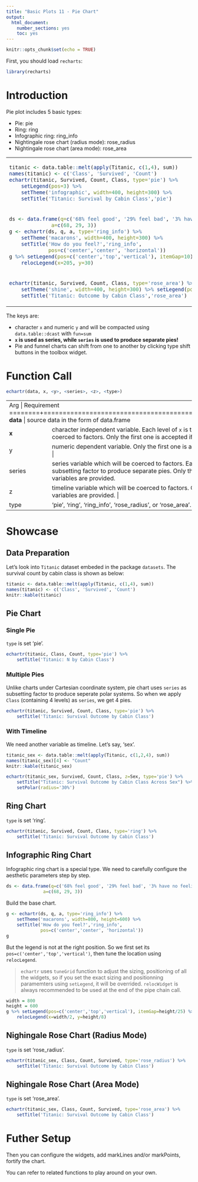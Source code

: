 ```yaml
---
title: "Basic Plots 11 - Pie Chart"
output: 
  html_document: 
    number_sections: yes
    toc: yes
---
```


```r
knitr::opts_chunk$set(echo = TRUE)
```

First, you should load `recharts`:
```r
library(recharts)
```

# Introduction

Pie plot includes 5 basic types:

- Pie: pie
- Ring: ring
- Infographic ring: ring_info
- Nightingale rose chart (radius mode): rose_radius
- Nightingale rose chart (area mode): rose_area

<table id='intro'>
<tr><td>
```r
titanic <- data.table::melt(apply(Titanic, c(1,4), sum))
names(titanic) <- c('Class', 'Survived', 'Count')
echartr(titanic, Survived, Count, Class, type='pie') %>% 
    setLegend(pos=3) %>%
    setTheme('infographic', width=400, height=300) %>%
    setTitle('Titanic: Survival by Cabin Class','pie')
```
</td>
<td>
```r
echartr(titanic, Survived, Count, Class, type='ring') %>% 
    setTheme('roma', width=400, height=300) %>% setLegend(pos=3) %>%
    setTitle('Titanic: Outcome by Cabin Class','ring')
```
</td></tr>
<tr><td>
```r
ds <- data.frame(q=c('68% feel good', '29% feel bad', '3% have no feelings'),
              a=c(68, 29, 3))
g <- echartr(ds, q, a, type='ring_info') %>% 
    setTheme('macarons', width=400, height=300) %>%
    setTitle('How do you feel?','ring_info', 
             pos=c('center','center', 'horizontal'))
g %>% setLegend(pos=c('center','top','vertical'), itemGap=10) %>%
    relocLegend(x=205, y=30)
```
</td><td>
```r
echartr(titanic, Survived, Count, Class, type='rose_radius') %>% 
    setTheme('macarons2', width=400, height=300) %>% setLegend(pos=3) %>%
    setTitle('Titanic: Outcome by Cabin Class','rose_radius')
```
</td></tr>
<tr><td>
```r
echartr(titanic, Survived, Count, Class, type='rose_area') %>% 
    setTheme('shine', width=400, height=300) %>% setLegend(pos=3) %>%
    setTitle('Titanic: Outcome by Cabin Class','rose_area')
```
</td><td>

</td></tr>
</table>

The keys are:

- character `x` and numeric `y` and will be compacted using `data.table::dcast` with `fun=sum`
- **`x` is used as series, while `series` is used to produce separate pies!**
- Pie and funnel charts can shift from one to another by clicking type shift buttons in the toolbox widget.

# Function Call

```r
echartr(data, x, <y>, <series>, <z>, <type>)
```

+--------+--------------------------------------------------------------------+
| Arg    |  Requirement                                                       |
+========+====================================================================+
| **data** | source data in the form of data.frame                            |
+--------+--------------------------------------------------------------------+
| **x**  | character independent variable. Each level of `x` is treated as a data series. Other type will be coerced to factors. Only the first one is accepted if multiple variables are provided. |
+--------+--------------------------------------------------------------------+
| y      | numeric dependent variable. Only the first one is accepted if multiple variables are provided. |
+--------+--------------------------------------------------------------------+
| series | series variable which will be coerced to factors. Each level of `series` is treated as a subsetting factor to produce separate pies. Only the first one is accepted if multiple variables are provided. |
+--------+--------------------------------------------------------------------+
|  z     | timeline variable which will be coerced to factors. Only the first one is accepted if multiple variables are provided. |
+--------+--------------------------------------------------------------------+
| type   | 'pie', 'ring', 'ring_info', 'rose_radius', or 'rose_area'. |
+--------+--------------------------------------------------------------------+


# Showcase

## Data Preparation

Let's look into `Titanic` dataset embeded in the package `datasets`. The survival count by cabin class is shown as below:

```r
titanic <- data.table::melt(apply(Titanic, c(1,4), sum))
names(titanic) <- c('Class', 'Survived', 'Count')
knitr::kable(titanic)
```

## Pie Chart

### Single Pie

`type` is set 'pie'.

```r
echartr(titanic, Class, Count, type='pie') %>%
    setTitle('Titanic: N by Cabin Class')
```

### Multiple Pies

Unlike charts under Cartesian coordinate system, pie chart uses `series` as subsetting factor to produce seperate polar systems. So when we apply `Class` (containing 4 levels) as `series`, we get 4 pies.

```r
echartr(titanic, Survived, Count, Class, type='pie') %>%
    setTitle('Titanic: Survival Outcome by Cabin Class')
```

### With Timeline

We need another variable as timeline. Let's say, 'sex'.

```r
titanic_sex <- data.table::melt(apply(Titanic, c(1,2,4), sum))
names(titanic_sex)[4] <- "Count"
knitr::kable(titanic_sex)
```

```r
echartr(titanic_sex, Survived, Count, Class, z=Sex, type='pie') %>% 
    setTitle("Titanic: Survival Outcome by Cabin Class Across Sex") %>%
    setPolar(radius='30%')
```

## Ring Chart

`type` is set 'ring'.

```r
echartr(titanic, Survived, Count, Class, type='ring') %>%
    setTitle('Titanic: Survival Outcome by Cabin Class')
```

## Infographic Ring Chart

Infographic ring chart is a special type. We need to carefully configure the aesthetic parameters step by step.

```r
ds <- data.frame(q=c('68% feel good', '29% feel bad', '3% have no feelings'),
              a=c(68, 29, 3))
```

Build the base chart.

```r
g <- echartr(ds, q, a, type='ring_info') %>% 
    setTheme('macarons', width=800, height=600) %>%
    setTitle('How do you feel?','ring_info', 
             pos=c('center','center', 'horizontal'))
g
```

But the legend is not at the right position. So we first set its `pos=c('center','top','vertical')`, then tune the location using `relocLegend`. 

> `echartr` uses `tuneGrid` function to adjust the sizing, positioning of all the widgets, so if you set the exact sizing and positionning paramemters using `setLegend`, it will be overrided. `relocWidget` is always recommended to be used at the end of the pipe chain call. 

```r
width = 800
height = 600
g %>% setLegend(pos=c('center','top','vertical'), itemGap=height/25) %>%
    relocLegend(x=width/2, y=height/8)
```

## Nighingale Rose Chart (Radius Mode)

`type` is set 'rose_radius'.

```r
echartr(titanic_sex, Class, Count, Survived, type='rose_radius') %>%
    setTitle('Titanic: Survival Outcome by Cabin Class') 
```

## Nighingale Rose Chart (Area Mode)

`type` is set 'rose_area'.

```r
echartr(titanic_sex, Class, Count, Survived, type='rose_area') %>%
    setTitle('Titanic: Survival Outcome by Cabin Class') 
```


# Futher Setup

Then you can configure the widgets, add markLines and/or markPoints, fortify the chart.

You can refer to related functions to play around on your own.

